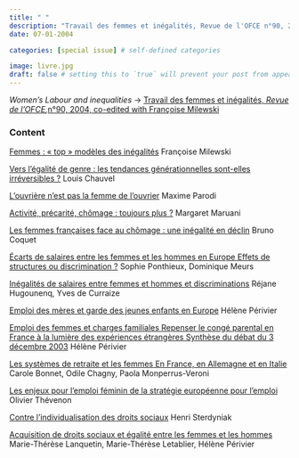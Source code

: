 ```yaml
---
title: " "
description: "Travail des femmes et inégalités, Revue de l'OFCE n°90, 2004, co-edited with Françoise Milewski "
date: 07-01-2004

categories: [special issue] # self-defined categories

image: livre.jpg
draft: false # setting this to `true` will prevent your post from appearing on your listing page until you're ready!
---
```


*Women's Labour and inequalities* -\> [Travail des femmes et inégalités, *Revue de l'OFCE*](https://www.ofce.sciences-po.fr/publications/revue.php?an=2004)*,*[ n°90, 2004, co-edited with Françoise Milewski](https://www.ofce.sciences-po.fr/publications/revue.php?an=2004)

### Content

[Femmes : « top » modèles des inégalités](https://www.ofce.sciences-po.fr/pdf/revue/1-90.pdf) Françoise Milewski

[Vers l'égalité de genre : les tendances générationnelles sont-elles irréversibles ?](https://www.ofce.sciences-po.fr/pdf/revue/2-90.pdf) Louis Chauvel

[L'ouvrière n'est pas la femme de l'ouvrier](https://www.ofce.sciences-po.fr/pdf/revue/3-90.pdf) Maxime Parodi

[Activité, précarité, chômage : toujours plus ?](https://www.ofce.sciences-po.fr/pdf/revue/4-90.pdf) Margaret Maruani

[Les femmes françaises face au chômage : une inégalité en déclin](https://www.ofce.sciences-po.fr/pdf/revue/5-90.pdf) Bruno Coquet

[Écarts de salaires entre les femmes et les hommes en Europe Effets de structures ou discrimination ?](https://www.ofce.sciences-po.fr/pdf/revue/6-90.pdf) Sophie Ponthieux, Dominique Meurs

[Inégalités de salaires entre femmes et hommes et discriminations](https://www.ofce.sciences-po.fr/pdf/revue/7-90.pdf) Réjane Hugounenq, Yves de Curraize

[Emploi des mères et garde des jeunes enfants en Europe](https://www.ofce.sciences-po.fr/pdf/revue/8-90.pdf) Hélène Périvier

[Emploi des femmes et charges familiales Repenser le congé parental en France à la lumière des expériences étrangères Synthèse du débat du 3 décembre 2003](https://www.ofce.sciences-po.fr/pdf/revue/9-90.pdf) Hélène Périvier

[Les systèmes de retraite et les femmes En France, en Allemagne et en Italie](https://www.ofce.sciences-po.fr/pdf/revue/10-90.pdf) Carole Bonnet, Odile Chagny, Paola Monperrus-Veroni

[Les enjeux pour l'emploi féminin de la stratégie européenne pour l'emploi](https://www.ofce.sciences-po.fr/pdf/revue/11-90.pdf) Olivier Thévenon

[Contre l'individualisation des droits sociaux](https://www.ofce.sciences-po.fr/pdf/revue/12-90.pdf) Henri Sterdyniak

[Acquisition de droits sociaux et égalité entre les femmes et les hommes](https://www.ofce.sciences-po.fr/pdf/revue/13-90.pdf) Marie-Thérèse Lanquetin, Marie-Thérèse Letablier, Hélène Périvier

\
